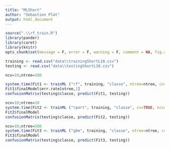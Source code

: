 ```yaml
---
title: "MLShort"
author: "Sebastien Plat"
output: html_document
---
```


```r
source(".\\rf_train.R")
library(pander)
library(caret)
library(knitr)
opts_chunk$set(message = F, error = F, warning = F, comment = NA, fig.align = 'center')
```

```r
training <- read.csv("data\\trainingShortL10.csv")
testing <- read.csv("data\\testingShortL10.csv")
```

```r
ncv=10;ntree=100
```

```r
system.time(Fit1 <- trainML ("rf", training, "classe", ntree=ntree, cv=TRUE, ncv=ncv, pca=TRUE, thresh=0.97))
Fit1$finalModel$err.rate[ntree,1]
confusionMatrix(testing$classe, predict(Fit1, testing))
```

```r
ncv=10;ntree=10
system.time(Fit2 <- trainML ("rpart", training, "classe", cv=TRUE, ncv=ncv))
Fit2$finalModel
confusionMatrix(testing$classe, predict(Fit2, testing))
```

```r
ncv=10;ntree=500
system.time(Fit3 <- trainML ("gbm", training, "classe", ntree=ntree, cv=TRUE, ncv=ncv))
Fit3$finalModel
confusionMatrix(testing$classe, predict(Fit3, testing))
```
